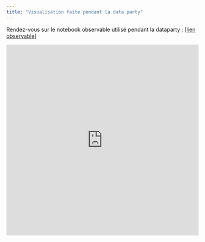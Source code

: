 ```yaml
---
title: "Visualisation faite pendant la data party"
---
```


Rendez-vous sur le notebook observable utilisé pendant la dataparty : [[lien observable](https://observablehq.com/d/80dba99b6034c4ce)]

```{=html}
<iframe width="100%" height="500" frameborder="0"
  src="https://observablehq.com/d/80dba99b6034c4ce" title="observablehq"></iframe>
```